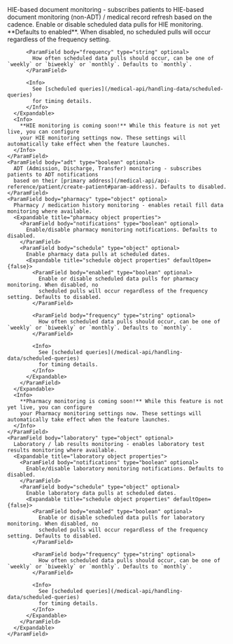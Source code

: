 <ParamField body="monitoring" type="object" optional>
  <Expandable title="monitoring object properties" defaultOpen={true}>
    <ParamField body="hie" type="object" optional>
      HIE-based document monitoring - subscribes patients to HIE-based 
      document monitoring (non-ADT) / medical record refresh based on the cadence.
      <Expandable title="hie object properties" defaultOpen={false}>
          <ParamField body="enabled" type="boolean" optional>
            Enable or disable scheduled data pulls for HIE monitoring. **Defaults to enabled**.
            When disabled, no scheduled pulls will occur regardless of the frequency setting.
          </ParamField>
          
          <ParamField body="frequency" type="string" optional>
            How often scheduled data pulls should occur, can be one of `weekly` or `biweekly` or `monthly`. Defaults to `monthly`.
          </ParamField>
          
          <Info>
            See [scheduled queries](/medical-api/handling-data/scheduled-queries) 
            for timing details.
          </Info>
      </Expandable>
      <Info>
        **HIE monitoring is coming soon!** While this feature is not yet live, you can configure 
        your HIE monitoring settings now. These settings will automatically take effect when the feature launches.
      </Info>
    </ParamField>
    <ParamField body="adt" type="boolean" optional>
      ADT (Admission, Discharge, Transfer) monitoring - subscribes patients to ADT notifications
      based on their [primary address](/medical-api/api-reference/patient/create-patient#param-address). Defaults to disabled.
    </ParamField>
    <ParamField body="pharmacy" type="object" optional>
      Pharmacy / medication history monitoring - enables retail fill data monitoring where available.  
      <Expandable title="pharmacy object properties">
        <ParamField body="notifications" type="boolean" optional>
          Enable/disable pharmacy monitoring notifications. Defaults to disabled.
        </ParamField>
        <ParamField body="schedule" type="object" optional>
          Enable pharmacy data pulls at scheduled dates.
          <Expandable title="schedule object properties" defaultOpen={false}>
            <ParamField body="enabled" type="boolean" optional>
              Enable or disable scheduled data pulls for pharmacy monitoring. When disabled, no 
              scheduled pulls will occur regardless of the frequency setting. Defaults to disabled.
            </ParamField>
            
            <ParamField body="frequency" type="string" optional>
              How often scheduled data pulls should occur, can be one of `weekly` or `biweekly` or `monthly`. Defaults to `monthly`.
            </ParamField>
            
            <Info>
              See [scheduled queries](/medical-api/handling-data/scheduled-queries) 
              for timing details.
            </Info>
          </Expandable>
        </ParamField>
      </Expandable>
      <Info>
        **Pharmacy monitoring is coming soon!** While this feature is not yet live, you can configure 
        your Pharmacy monitoring settings now. These settings will automatically take effect when the feature launches.
      </Info>
    </ParamField>
    <ParamField body="laboratory" type="object" optional>
      Laboratory / lab results monitoring - enables laboratory test results monitoring where available.  
      <Expandable title="laboratory object properties">
        <ParamField body="notifications" type="boolean" optional>
          Enable/disable laboratory monitoring notifications. Defaults to disabled.
        </ParamField>
        <ParamField body="schedule" type="object" optional>
          Enable laboratory data pulls at scheduled dates.
          <Expandable title="schedule object properties" defaultOpen={false}>
            <ParamField body="enabled" type="boolean" optional>
              Enable or disable scheduled data pulls for laboratory monitoring. When disabled, no 
              scheduled pulls will occur regardless of the frequency setting. Defaults to disabled.
            </ParamField>
            
            <ParamField body="frequency" type="string" optional>
              How often scheduled data pulls should occur, can be one of `weekly` or `biweekly` or `monthly`. Defaults to `monthly`.
            </ParamField>
            
            <Info>
              See [scheduled queries](/medical-api/handling-data/scheduled-queries) 
              for timing details.
            </Info>
          </Expandable>
        </ParamField>
      </Expandable>
    </ParamField>
  </Expandable>
</ParamField>
